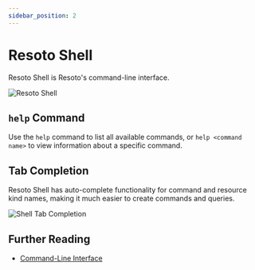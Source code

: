 ```yaml
---
sidebar_position: 2
---
```


# Resoto Shell

Resoto Shell is Resoto's command-line interface.

![Resoto Shell](./img/shell.png)

## `help` Command

Use the `help` command to list all available commands, or `help <command name>` to view information about a specific command.

## Tab Completion

Resoto Shell has auto-complete functionality for command and resource kind names, making it much easier to create commands and queries.

![Shell Tab Completion](./img/shell-tab-completion.png)

## Further Reading

- [Command-Line Interface](../../../reference/cli/index.mdx)
